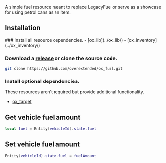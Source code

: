 
<ResourceLinks repo="https://github.com/overextended/ox_fuel" />

A simple fuel resource meant to replace LegacyFuel or serve as a showcase for using petrol cans as an item.

## Installation

<Steps>
### Install all resource dependencies.
- [ox_lib](../ox_lib/)
- [ox_inventory](../ox_inventory/)

### Download a [release](https://github.com/overextended/ox_fuel/releases) or clone the source code.

```bash
git clone https://github.com/overextended/ox_fuel.git
```

### Install optional dependencies.

These resources aren't required but provide additional functionality.

- [ox_target](../ox_target/)

</Steps>

## Get vehicle fuel amount

```lua
local fuel = Entity(vehicleId).state.fuel
```

## Set vehicle fuel amount

```lua
Entity(vehicleId).state.fuel = fuelAmount
```
